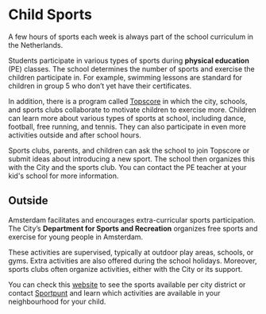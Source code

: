 # Child Sports
A few hours of sports each week is always part of the school curriculum in the Netherlands. 

Students participate in various types of sports during **physical education** (PE) classes. The school determines the number of sports and exercise the children participate in. For example, swimming lessons are standard for children in group 5 who don’t yet have their certificates.

In addition, there is a program called [Topscore](https://www.amsterdam.nl/sociaaldomein/sport/sport-onderwijs/topscore-amsterdam/) in which the city, schools, and sports clubs collaborate to motivate children to exercise more. Children can learn more about various types of sports at school, including dance, football, free running, and tennis. They can also participate in even more activities outside and after school hours.

Sports clubs, parents, and children can ask the school to join Topscore or submit ideas about introducing a new sport. The school then organizes this with the City and the sports club. You can contact the PE teacher at your kid's school for more information.

## Outside 
Amsterdam facilitates and encourages extra-curricular sports participation. The City’s **Department for Sports and Recreation** organizes free sports and exercise for young people in Amsterdam. 

These activities are supervised, typically at outdoor play areas, schools, or gyms. Extra activities are also offered during the school holidays. Moreover, sports clubs often organize activities, either with the City or its support.

You can check this [website](https://www.amsterdam.nl/sport/sportactiviteiten-sportlessen/sporten-kinderen/) to see the sports available per city district or contact [Sportpunt](https://www.amsterdam.nl/sociaaldomein/sport/contact-sportprofessionals/sportpunt/) and learn which activities are available in your neighbourhood for your child.
